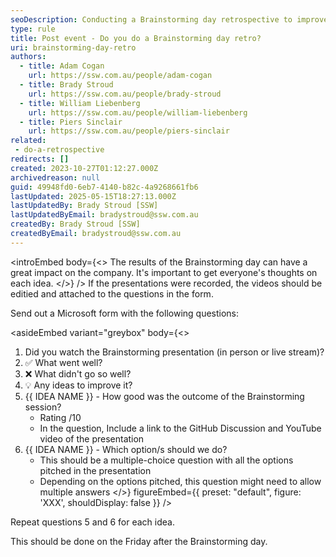 ```yaml
---
seoDescription: Conducting a Brainstorming day retrospective to improve future sessions and enhance team collaboration.
type: rule
title: Post event - Do you do a Brainstorming day retro?
uri: brainstorming-day-retro
authors:
  - title: Adam Cogan
    url: https://ssw.com.au/people/adam-cogan
  - title: Brady Stroud
    url: https://ssw.com.au/people/brady-stroud
  - title: William Liebenberg
    url: https://ssw.com.au/people/william-liebenberg
  - title: Piers Sinclair
    url: https://ssw.com.au/people/piers-sinclair
related:
 - do-a-retrospective
redirects: []
created: 2023-10-27T01:12:27.000Z
archivedreason: null
guid: 49948fd0-6eb7-4140-b82c-4a9268661fb6
lastUpdated: 2025-05-15T18:27:13.000Z
lastUpdatedBy: Brady Stroud [SSW]
lastUpdatedByEmail: bradystroud@ssw.com.au
createdBy: Brady Stroud [SSW]
createdByEmail: bradystroud@ssw.com.au
---
```


<introEmbed
  body={<>
The results of the Brainstorming day can have a great impact on the company. It's important to get everyone's thoughts on each idea.
  </>}
/>
If the presentations were recorded, the videos should be editied and attached to the questions in the form.

Send out a Microsoft form with the following questions:

<asideEmbed
  variant="greybox"
  body={<>
    
1. Did you watch the Brainstorming presentation (in person or live stream)?
2. ✅ What went well?
3. ❌ What didn't go so well?
4. 💡 Any ideas to improve it?
5. &#123;&#123; IDEA NAME &#125;&#125; - How good was the outcome of the Brainstorming session?
   * Rating /10
   * In the question, Include a link to the GitHub Discussion and YouTube video of the presentation
6. &#123;&#123; IDEA NAME &#125;&#125; - Which option/s should we do?
   * This should be a multiple-choice question with all the options pitched in the presentation
   * Depending on the options pitched, this question might need to allow multiple answers
  </>}
  figureEmbed={{
    preset: "default",
    figure: 'XXX',
    shouldDisplay: false
  }}
/>

Repeat questions 5 and 6 for each idea.

This should be done on the Friday after the Brainstorming day.
